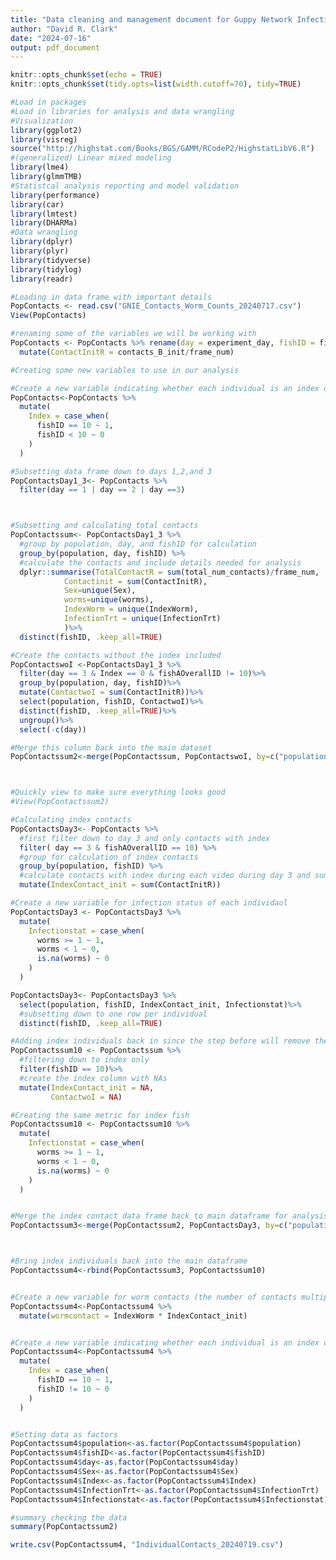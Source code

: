```yaml
---
title: "Data cleaning and management document for Guppy Network Infection Experiment (GNIE)"
author: "David R. Clark"
date: "2024-07-16"
output: pdf_document
---
```


```r
knitr::opts_chunk$set(echo = TRUE)
knitr::opts_chunk$set(tidy.opts=list(width.cutoff=70), tidy=TRUE)

```

```r

#Load in packages 
#Load in libraries for analysis and data wrangling
#Visualization
library(ggplot2)
library(visreg)
source("http://highstat.com/Books/BGS/GAMM/RCodeP2/HighstatLibV6.R")
#(generalized) Linear mixed modeling
library(lme4)
library(glmmTMB)
#Statistcal analysis reporting and model validation
library(performance)
library(car)
library(lmtest)
library(DHARMa)
#Data wrangling
library(dplyr)
library(plyr)
library(tidyverse)
library(tidylog)
library(readr)


```

```r
#Loading in data frame with important details
PopContacts <- read.csv("GNIE_Contacts_Worm_Counts_20240717.csv")
View(PopContacts)

#renaming some of the variables we will be working with
PopContacts <- PopContacts %>% rename(day = experiment_day, fishID = fishBOverallID, Sex = fishBSex, worms = fishBWormCount, InfectionTrt = Infection)%>%
  mutate(ContactInitR = contacts_B_init/frame_num)

#Creating some new variables to use in our analysis 

#Create a new variable indicating whether each individual is an index or not
PopContacts<-PopContacts %>%
  mutate(
    Index = case_when(
      fishID == 10 ~ 1,
      fishID < 10 ~ 0
    )
  )

```

```r
#Subsetting data frame down to days 1,2,and 3
PopContactsDay1_3<- PopContacts %>%
  filter(day == 1 | day == 2 | day ==3)



#Subsetting and calculating total contacts
PopContactssum<- PopContactsDay1_3 %>%
  #group by population, day, and fishID for calculation
  group_by(population, day, fishID) %>%
  #calculate the contacts and include details needed for analysis
  dplyr::summarise(TotalContactR = sum(total_num_contacts)/frame_num, 
            Contactinit = sum(ContactInitR), 
            Sex=unique(Sex), 
            worms=unique(worms), 
            IndexWorm = unique(IndexWorm),
            InfectionTrt = unique(InfectionTrt)
            )%>%
  distinct(fishID, .keep_all=TRUE)

#Create the contacts without the index included
PopContactswoI <-PopContactsDay1_3 %>%
  filter(day == 3 & Index == 0 & fishAOverallID != 10)%>%
  group_by(population, day, fishID)%>%
  mutate(ContactwoI = sum(ContactInitR))%>%
  select(population, fishID, ContactwoI)%>%
  distinct(fishID, .keep_all=TRUE)%>%
  ungroup()%>%
  select(-c(day))

#Merge this column back into the main dataset
PopContactssum2<-merge(PopContactssum, PopContactswoI, by=c("population", "fishID"), .keep=all)



#Quickly view to make sure everything looks good
#View(PopContactssum2)
```


```r
#Calculating index contacts
PopContactsDay3<- PopContacts %>%
  #first filter down to day 3 and only contacts with index
  filter( day == 3 & fishAOverallID == 10) %>%
  #group for calculation of index contacts
  group_by(population, fishID) %>%
  #calculate contacts with index during each video during day 3 and sum them together
  mutate(IndexContact_init = sum(ContactInitR))

#Create a new variable for infection status of each individaul
PopContactsDay3 <- PopContactsDay3 %>%
  mutate(
    Infectionstat = case_when(
      worms >= 1 ~ 1,
      worms < 1 ~ 0,
      is.na(worms) ~ 0
    )
  )

PopContactsDay3<- PopContactsDay3 %>% 
  select(population, fishID, IndexContact_init, Infectionstat)%>%
  #subsetting down to one row per individual 
  distinct(fishID, .keep_all=TRUE)

#Adding index individuals back in since the step before will remove them during merge
PopContactssum10 <- PopContactssum %>%
  #filtering down to index only
  filter(fishID == 10)%>%
  #create the index column with NAs
  mutate(IndexContact_init = NA,
         ContactwoI = NA)

#Creating the same metric for index fish
PopContactssum10 <- PopContactssum10 %>%
  mutate(
    Infectionstat = case_when(
      worms >= 1 ~ 1,
      worms < 1 ~ 0,
      is.na(worms) ~ 0
    )
  )


#Merge the index contact data frame back to main dataframe for analysis
PopContactssum3<-merge(PopContactssum2, PopContactsDay3, by=c("population", "fishID"), .keep=all)



#Bring index individuals back into the main dataframe
PopContactssum4<-rbind(PopContactssum3, PopContactssum10)


#Create a new variable for worm contacts (the number of contacts multiplied by the number of worms)
PopContactssum4<-PopContactssum4 %>%
  mutate(wormcontact = IndexWorm * IndexContact_init)


#Create a new variable indicating whether each individual is an index or not
PopContactssum4<-PopContactssum4 %>%
  mutate(
    Index = case_when(
      fishID == 10 ~ 1,
      fishID != 10 ~ 0
    )
  )



```

```r
#Setting data as factors
PopContactssum4$population<-as.factor(PopContactssum4$population)
PopContactssum4$fishID<-as.factor(PopContactssum4$fishID)
PopContactssum4$day<-as.factor(PopContactssum4$day)
PopContactssum4$Sex<-as.factor(PopContactssum4$Sex)
PopContactssum4$Index<-as.factor(PopContactssum4$Index)
PopContactssum4$InfectionTrt<-as.factor(PopContactssum4$InfectionTrt)
PopContactssum4$Infectionstat<-as.factor(PopContactssum4$Infectionstat)

#summary checking the data
summary(PopContactssum2)

```

```r

write.csv(PopContactssum4, "IndividualContacts_20240719.csv")

```



